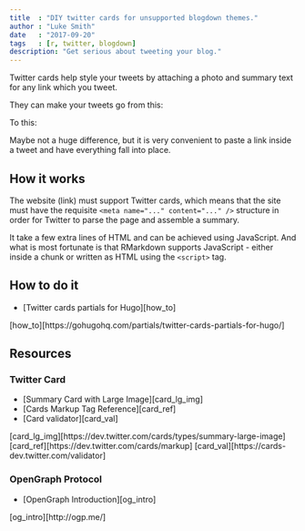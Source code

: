 ```yaml
---
title  : "DIY twitter cards for unsupported blogdown themes."
author : "Luke Smith"
date   : "2017-09-20"
tags   : [r, twitter, blogdown]
description: "Get serious about tweeting your blog."
---
```


Twitter cards help style your tweets by attaching a photo and summary text for any link which you tweet.

They can make your tweets go from this:

To this:

Maybe not a huge difference, but it is very convenient to paste a link inside a tweet and have everything fall into place.

## How it works

The website (link) must support Twitter cards, which means that the site must have the requisite `<meta name="..." content="..." />` structure in order for Twitter to parse the page and assemble a summary.

It take a few extra lines of HTML and can be achieved using JavaScript. And what is most fortunate is that RMarkdown supports JavaScript - either inside a chunk or written as HTML using the `<script>` tag.

## How to do it

* [Twitter cards partials for Hugo][how_to]

[how_to][https://gohugohq.com/partials/twitter-cards-partials-for-hugo/]

## Resources
### Twitter Card
* [Summary Card with Large Image][card_lg_img]
* [Cards Markup Tag Reference][card_ref]
* [Card validator][card_val]

[card_lg_img][https://dev.twitter.com/cards/types/summary-large-image]
[card_ref][https://dev.twitter.com/cards/markup]
[card_val][https://cards-dev.twitter.com/validator]

### OpenGraph Protocol

* [OpenGraph Introduction][og_intro]

[og_intro][http://ogp.me/]
